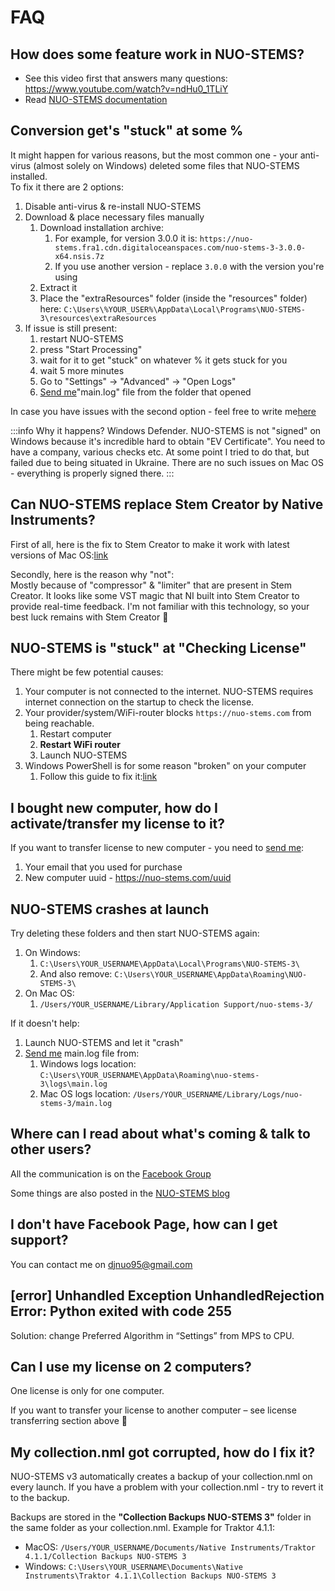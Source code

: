 # FAQ

## How does some feature work in NUO-STEMS?
- See this video first that answers many questions: https://www.youtube.com/watch?v=ndHu0_1TLiY
- Read [NUO-STEMS documentation](/)

## Conversion get's "stuck" at some %
It might happen for various reasons, but the most common one - your anti-virus (almost solely on Windows) deleted some files that NUO-STEMS installed.\
To fix it there are 2 options:

1.  Disable anti-virus & re-install NUO-STEMS
2.  Download & place necessary files manually
    1.  Download installation archive:
        1.  For example, for version 3.0.0 it is: `https://nuo-stems.fra1.cdn.digitaloceanspaces.com/nuo-stems-3-3.0.0-x64.nsis.7z`
        2.  If you use another version - replace `3.0.0` with the version you're using
    2.  Extract it
    3.  Place the "extraResources" folder (inside the "resources" folder) here: `C:\Users\%YOUR_USER%\AppData\Local\Programs\NUO-STEMS-3\resources\extraResources`
3.  If issue is still present:
    1.  restart NUO-STEMS
    2.  press "Start Processing"
    3.  wait for it to get "stuck" on whatever % it gets stuck for you
    4.  wait 5 more minutes
    5.  Go to "Settings" -> "Advanced" -> "Open Logs"
    6.  [Send me](https://www.facebook.com/djnuo)"main.log" file from the folder that opened

In case you have issues with the second option - feel free to write me[here](https://www.facebook.com/djnuo)

:::info Why it happens?
Windows Defender. NUO-STEMS is not "signed" on Windows because it's incredible hard to obtain "EV Certificate". You need to have a company, various checks etc. At some point I tried to do that, but failed due to being situated in Ukraine. There are no such issues on Mac OS - everything is properly signed there.
:::

## Can NUO-STEMS replace Stem Creator by Native Instruments?
First of all, here is the fix to Stem Creator to make it work with latest versions of Mac OS:[link](https://community.native-instruments.com/discussion/2946/stem-creator-m1-monterey-export-failed/p2)

Secondly, here is the reason why "not":\
Mostly because of "compressor" & "limiter" that are present in Stem Creator. It looks like some VST magic that NI built into Stem Creator to provide real-time feedback. I'm not familiar with this technology, so your best luck remains with Stem Creator 🙂

## NUO-STEMS is "stuck" at "Checking License"
There might be few potential causes:

1.  Your computer is not connected to the internet. NUO-STEMS requires internet connection on the startup to check the license.
2.  Your provider/system/WiFi-router blocks `https://nuo-stems.com` from being reachable.
    1.  Restart computer
    2.  **Restart WiFi router**
    3.  Launch NUO-STEMS
3.  Windows PowerShell is for some reason "broken" on your computer
    1.  Follow this guide to fix it:[link](https://support.slatedigital.com/hc/en-us/articles/20352080857363-Powershell-is-not-recognized)

## I bought new computer, how do I activate/transfer my license to it?
If you want to transfer license to new computer - you need to [send me](https://www.facebook.com/djnuo):

1.  Your email that you used for purchase
2.  New computer uuid - https://nuo-stems.com/uuid

##  NUO-STEMS crashes at launch
Try deleting these folders and then start NUO-STEMS again:

1. On Windows:
    1. `C:\Users\YOUR_USERNAME\AppData\Local\Programs\NUO-STEMS-3\`
    2. And also remove: `C:\Users\YOUR_USERNAME\AppData\Roaming\NUO-STEMS-3\`
2. On Mac OS:
    1. `/Users/YOUR_USERNAME/Library/Application Support/nuo-stems-3/`

If it doesn't help:

1. Launch NUO-STEMS and let it "crash"
2. [Send me](https://www.facebook.com/djnuo) main.log file from:
    1. Windows logs location: `C:\Users\YOUR_USERNAME\AppData\Roaming\nuo-stems-3\logs\main.log`
    2. Mac OS logs location: `/Users/YOUR_USERNAME/Library/Logs/nuo-stems-3/main.log`

## Where can I read about what's coming & talk to other users?
All the communication is on the [Facebook Group](https://www.facebook.com/groups/nuostems/)

Some things are also posted in the [NUO-STEMS blog](https://docs.nuo-stems.com/blog/)

##  I don't have Facebook Page, how can I get support?
You can contact me on djnuo95@gmail.com

##  [error] Unhandled Exception UnhandledRejection Error: Python exited with code 255
Solution: change Preferred Algorithm in “Settings” from MPS to CPU.

## Can I use my license on 2 computers?
One license is only for one computer.

If you want to transfer your license to another computer – see license transferring section above 🙂

## My collection.nml got corrupted, how do I fix it?
NUO-STEMS v3 automatically creates a backup of your collection.nml on every launch. If you have a problem with your collection.nml - try to revert it to the backup.

Backups are stored in the **"Collection Backups NUO-STEMS 3"** folder in the same folder as your collection.nml. Example for Traktor 4.1.1:
- MacOS: `/Users/YOUR_USERNAME/Documents/Native Instruments/Traktor 4.1.1/Collection Backups NUO-STEMS 3`
- Windows: `C:\Users\YOUR_USERNAME\Documents\Native Instruments\Traktor 4.1.1\Collection Backups NUO-STEMS 3`
